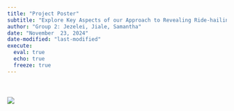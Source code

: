 ```yaml
---
title: "Project Poster" 
subtitle: "Explore Key Aspects of our Approach to Revealing Ride-hailing Trends in Jakarta"
author: "Group 2: Jezelei, Jiale, Samantha"
date: "November  23, 2024"
date-modified: "last-modified"
execute: 
  eval: true
  echo: true
  freeze: true
---
```


::: {style="margin-top: 50px; align-items: center; width: 100%"}
![](images/poster.jpg)
:::

